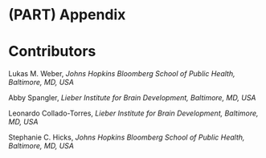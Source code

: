 # (PART) Appendix {-}

# Contributors

Lukas M. Weber, *Johns Hopkins Bloomberg School of Public Health, Baltimore, MD, USA*

Abby Spangler, *Lieber Institute for Brain Development, Baltimore, MD, USA*

Leonardo Collado-Torres, *Lieber Institute for Brain Development, Baltimore, MD, USA*

Stephanie C. Hicks, *Johns Hopkins Bloomberg School of Public Health, Baltimore, MD, USA*

